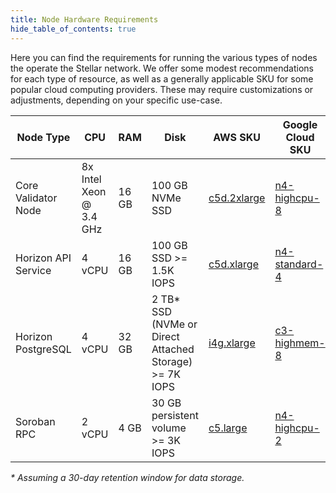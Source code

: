 ```yaml
---
title: Node Hardware Requirements
hide_table_of_contents: true
---
```


Here you can find the requirements for running the various types of nodes the operate the Stellar network. We offer some modest recommendations for each type of resource, as well as a generally applicable SKU for some popular cloud computing providers. These may require customizations or adjustments, depending on your specific use-case.

| Node Type | CPU | RAM | Disk | AWS SKU | Google Cloud SKU | Admin Guide |
| --- | --- | --- | --- | --- | --- | --- |
| Core Validator Node | 8x Intel Xeon @ 3.4 GHz | 16 GB | 100 GB NVMe SSD | [c5d.2xlarge] | [n4-highcpu-8] | [Click here](../validators/admin-guide/README.mdx) |
| Horizon API Service | 4 vCPU | 16 GB | 100 GB SSD >= 1.5K IOPS | [c5d.xlarge] | [n4-standard-4] | [Click here](./horizon/admin-guide/overview.mdx) |
| Horizon PostgreSQL | 4 vCPU | 32 GB | 2 TB\* SSD (NVMe or Direct Attached Storage) >= 7K IOPS | [i4g.xlarge] | [c3-highmem-8] | [Click here](./horizon/admin-guide/overview.mdx) |
| Soroban RPC | 2 vCPU | 4 GB | 30 GB persistent volume >= 3K IOPS | [c5.large] | [n4-highcpu-2] | [Click here](./rpc/admin-guide.mdx) |

_\* Assuming a 30-day retention window for data storage._

[c5.large]: https://aws.amazon.com/ec2/instance-types/c5/
[c5d.2xlarge]: https://aws.amazon.com/ec2/instance-types/c5/
[c5d.xlarge]: https://aws.amazon.com/ec2/instance-types/c5/
[n4-highcpu-2]: https://cloud.google.com/compute/docs/general-purpose-machines#n4-highcpu
[n4-highcpu-8]: https://cloud.google.com/compute/docs/general-purpose-machines#n4-highcpu
[n4-standard-4]: https://cloud.google.com/compute/docs/general-purpose-machines#n4-standard
[i4g.xlarge]: https://aws.amazon.com/ec2/instance-types/i4g/
[c3-highmem-8]: https://cloud.google.com/compute/docs/general-purpose-machines#c3_machine_types
